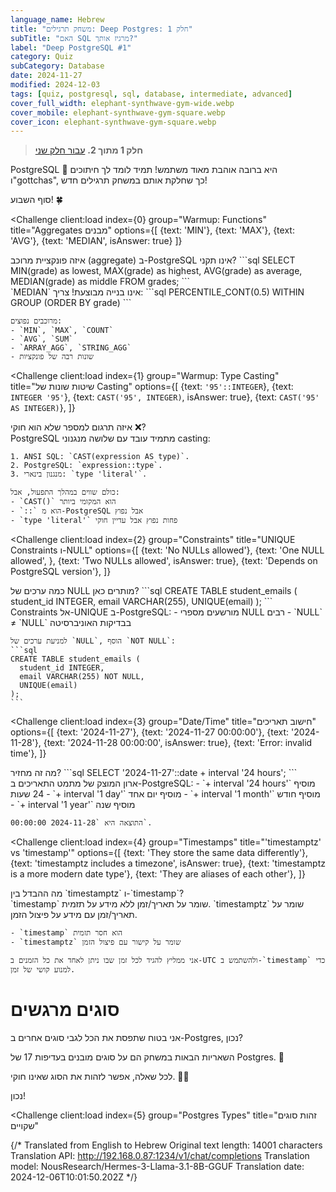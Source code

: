 ```yaml
---
language_name: Hebrew
title: "משחק תרגילים: Deep Postgres: חלק 1"
subTitle: "האם SQL מרגיז אותך?"
label: "Deep PostgreSQL #1"
category: Quiz
subCategory: Database
date: 2024-11-27
modified: 2024-12-03
tags: [quiz, postgresql, sql, database, intermediate, advanced]
cover_full_width: elephant-synthwave-gym-wide.webp
cover_mobile: elephant-synthwave-gym-square.webp
cover_icon: elephant-synthwave-gym-square.webp
---
```


> **חלק 1 מתוך 2.** [עבור חלק שני](/quiz-postgres-sql-mastery-pt2/)

<p class="inset">PostgreSQL 🐘 היא ברובה אוהבת מאוד משתמש! תמיד לומד לך חיתוכים ו"gottchas", כך שחלקת אותם במשחק תרגילים חדש!</p>

סוף השבוע! 🍀

<QuizUI>

<Challenge
  client:load
  index={0}
  group="Warmup: Functions"
  title="Aggregates מבנים"
  options={[
    {text: 'MIN'},
    {text: 'MAX'},
    {text: 'AVG'},
    {text: 'MEDIAN', isAnswer: true}
  ]}
>
  <slot name="question">
  <div className="question">
    איזה פונקציית מרוכב (aggregate) ב-PostgreSQL אינו תקני?
    ```sql
    SELECT 
      MIN(grade) as lowest,
      MAX(grade) as highest,
      AVG(grade) as average,
      MEDIAN(grade) as middle
    FROM grades;
    ```
  </div>
  </slot>

  <slot name='explanation'>
  <div className="explanation">
    `MEDIAN` אינו בנייה מבוצעת! צריך:
    ```sql
    PERCENTILE_CONT(0.5) 
    WITHIN GROUP (ORDER BY grade)
    ```

    מרוכבים נפוצים:
    - `MIN`, `MAX`, `COUNT`
    - `AVG`, `SUM`
    - `ARRAY_AGG`, `STRING_AGG`
    - שונות רבה של פונקציות
  </div>
  </slot>
</Challenge>

<Challenge
  client:load
  index={1}
  group="Warmup: Type Casting"
  title="שיטות שונות של Casting"
  options={[
    {text: `'95'::INTEGER`},
    {text: `INTEGER '95'`},
    {text: `CAST('95', INTEGER)`, isAnswer: true},
    {text: `CAST('95' AS INTEGER)`},
  ]}
>
  <slot name="question">
  <div className="question">
    איזה תרגום למספר שלא הוא חוקי ❌?
  </div>
  </slot>

  <slot name='explanation'>
  <div className="explanation">
    PostgreSQL מתמיד עובד עם שלושה מנגנוני casting:

    1. ANSI SQL: `CAST(expression AS type)`.
    2. PostgreSQL: `expression::type`.
    3. מנגנון בינארי: `type 'literal'`.

    כולם שווים במהלך התפעול, אבל:
    - `CAST()` הוא המקומי ביותר
    - `::` הוא מ-PostgreSQL אבל נפוץ
    - `type 'literal'` פחות נפוץ אבל עדיין חוקי
  </div>
  </slot>
</Challenge>

<Challenge
  client:load
  index={2}
  group="Constraints"
  title="UNIQUE Constraints ו-NULL"
  options={[
    {text: 'No NULLs allowed'},
    {text: 'One NULL allowed', },
    {text: 'Two NULLs allowed', isAnswer: true},
    {text: 'Depends on PostgreSQL version'},
  ]}
>
  <slot name="question">
  <div className="question">
    כמה ערכים של NULL מותרים כאן?
    ```sql
    CREATE TABLE student_emails (
      student_id INTEGER,
      email VARCHAR(255),
      UNIQUE(email)
    );
    ```
  </div>
  </slot>

  <slot name='explanation'>
  <div className="explanation">
    Constraints אל-UNIQUE ב-PostgreSQL:
    - מורשעים מספרי NULL רבים
    - `NULL` ≠ `NULL` בבדיקות האוניברסיטה

    למניעת ערכים של `NULL`, הוסף `NOT NULL`:
    ```sql
    CREATE TABLE student_emails (
      student_id INTEGER,
      email VARCHAR(255) NOT NULL,
      UNIQUE(email)
    );
    ```
  </div>
  </slot>
</Challenge>

<Challenge
  client:load
  index={3}
  group="Date/Time"
  title="חישוב תאריכים"
  options={[
    {text: '2024-11-27'},
    {text: '2024-11-27 00:00:00'},
    {text: '2024-11-28'},
    {text: '2024-11-28 00:00:00', isAnswer: true},
    {text: 'Error: invalid time'},
  ]}
>
  <slot name="question">
  <div className="question">
    מה זה מחזיר?
    ```sql
    SELECT '2024-11-27'::date + interval '24 hours';
    ```
  </div>
  </slot>

  <slot name='explanation'>
  <div className="explanation">
    ארון המוצק של מתמט התאריכים ב-PostgreSQL:
    - `+ interval '24 hours'` מוסיף 24 שעות
    - `+ interval '1 day'` מוסיף יום אחד
    - `+ interval '1 month'` מוסיף חודש
    - `+ interval '1 year'` מוסיף שנה

    התוצאה היא `2024-11-28 00:00:00`.
  </div>
  </slot>
</Challenge>

<Challenge
  client:load
  index={4}
  group="Timestamps"
  title="'timestamptz' vs 'timestamp'"
  options={[
    {text: 'They store the same data differently'},
    {text: 'timestamptz includes a timezone', isAnswer: true},
    {text: 'timestamptz is a more modern date type'},
    {text: 'They are aliases of each other'},
  ]}
>
  <slot name="question">
  <div className="question">
    מה ההבדל בין `timestamptz` ו-`timestamp`?
  </div>
  </slot>

  <slot name='explanation'>
  <div className="explanation">
    `timestamp` שומר על תאריך/זמן ללא מידע על תזמית.
    `timestamptz` שומר על תאריך/זמן עם מידע על פיצול הזמן.

    - `timestamp` הוא חסר תזמית
    - `timestamptz` שומר על קישור עם פיצול הזמן

    אני ממליץ להגיד לכל זמן שבו ניתן לאחד את כל הזמנים ב-UTC ולהשתמש ב-`timestamp` כדי למנוע קושי של זמן.
  </div>
  </slot>
</Challenge>

# סוגים מרגשים

אני בטוח שתפסת את הכל לגבי סוגים אחרים ב-Postgres, נכון?

השאריות הבאות במשחק הם על סוגים מובנים בעדיפות 17 של Postgres. 🤯

לכל שאלה, אפשר לזהות את הסוג שאינו חוקי. 🕵️‍♂️

<p class="inset">נכון!</p>

<Challenge
  client:load
  index={5}
  group="Postgres Types"
  title="זהות סוגים שקויים"



{/* Translated from English to Hebrew
Original text length: 14001 characters
Translation API: http://192.168.0.87:1234/v1/chat/completions
Translation model: NousResearch/Hermes-3-Llama-3.1-8B-GGUF
Translation date: 2024-12-06T10:01:50.202Z */}


